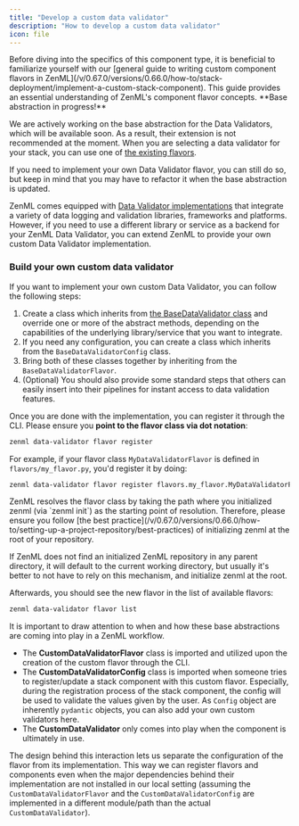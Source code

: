 ```yaml
---
title: "Develop a custom data validator"
description: "How to develop a custom data validator"
icon: file
---
```


<Info>
  Before diving into the specifics of this component type, it is beneficial to familiarize yourself with our [general guide to writing custom component flavors in ZenML](/v/0.67.0/versions/0.66.0/how-to/stack-deployment/implement-a-custom-stack-component). This guide provides an essential understanding of ZenML's component flavor concepts.
</Info>

<Note>
**Base abstraction in progress!**

We are actively working on the base abstraction for the Data Validators, which will be available soon. As a result, their extension is not recommended at the moment. When you are selecting a data validator for your stack, you can use one of [the existing flavors](/v/0.67.0/versions/0.66.0/stack-components/data-validators#data-validator-flavors).

If you need to implement your own Data Validator flavor, you can still do so, but keep in mind that you may have to refactor it when the base abstraction is updated.
</Note>

ZenML comes equipped with [Data Validator implementations](/v/0.67.0/versions/0.66.0/stack-components/data-validators#data-validator-flavors) that integrate a variety of data logging and validation libraries, frameworks and platforms. However, if you need to use a different library or service as a backend for your ZenML Data Validator, you can extend ZenML to provide your own custom Data Validator implementation.

### Build your own custom data validator

If you want to implement your own custom Data Validator, you can follow the following steps:

1. Create a class which inherits from [the BaseDataValidator class](https://sdkdocs.zenml.io/latest/core%5Fcode%5Fdocs/core-data%5Fvalidators/#zenml.data%5Fvalidators.base%5Fdata%5Fvalidator.BaseDataValidator) and override one or more of the abstract methods, depending on the capabilities of the underlying library/service that you want to integrate.
2. If you need any configuration, you can create a class which inherits from the `BaseDataValidatorConfig` class.
3. Bring both of these classes together by inheriting from the `BaseDataValidatorFlavor`.
4. (Optional) You should also provide some standard steps that others can easily insert into their pipelines for instant access to data validation features.

Once you are done with the implementation, you can register it through the CLI. Please ensure you **point to the flavor class via dot notation**:

```bash
zenml data-validator flavor register
```

For example, if your flavor class `MyDataValidatorFlavor` is defined in `flavors/my_flavor.py`, you'd register it by doing:

```bash
zenml data-validator flavor register flavors.my_flavor.MyDataValidatorFlavor
```

<Note>
ZenML resolves the flavor class by taking the path where you initialized zenml (via `zenml init`) as the starting point of resolution. Therefore, please ensure you follow [the best practice](/v/0.67.0/versions/0.66.0/how-to/setting-up-a-project-repository/best-practices) of initializing zenml at the root of your repository.

If ZenML does not find an initialized ZenML repository in any parent directory, it will default to the current working directory, but usually it's better to not have to rely on this mechanism, and initialize zenml at the root.
</Note>

Afterwards, you should see the new flavor in the list of available flavors:

```bash
zenml data-validator flavor list
```

<Note>
It is important to draw attention to when and how these base abstractions are coming into play in a ZenML workflow.

* The **CustomDataValidatorFlavor** class is imported and utilized upon the creation of the custom flavor through the CLI.
* The **CustomDataValidatorConfig** class is imported when someone tries to register/update a stack component with this custom flavor. Especially, during the registration process of the stack component, the config will be used to validate the values given by the user. As `Config` object are inherently `pydantic` objects, you can also add your own custom validators here.
* The **CustomDataValidator** only comes into play when the component is ultimately in use.

The design behind this interaction lets us separate the configuration of the flavor from its implementation. This way we can register flavors and components even when the major dependencies behind their implementation are not installed in our local setting (assuming the `CustomDataValidatorFlavor` and the `CustomDataValidatorConfig` are implemented in a different module/path than the actual `CustomDataValidator`).
</Note>
